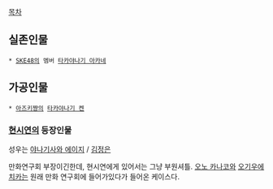 [[목차]]

== 실존인물 ==
 * [[SKE48]]의 멤버 [[타카야나기 아카네]]

== 가공인물 ==
 * [[아즈키쨩]]의 [[타카야나기 켄]]

=== [[현시연]]의 등장인물 === 
성우는 [[야나기사와 에이지]] / [[김정은]]

만화연구회 부장이긴한데, 현시연에게 있어서는 그냥 부원셔틀. [[오노 카나코]]와 [[오기우에 치카]]는 원래 만화 연구회에 들어가있다가 들어온 케이스다. 
